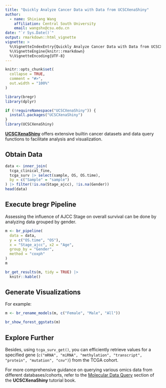 ```yaml
---
title: "Quickly Analyze Cancer Data with Data from UCSCXenaShiny"
author: 
  - name: Shixiang Wang
    affiliation: Central South University
    email: wangshx@csu.edu.cn
date: "`r Sys.Date()`"
output: rmarkdown::html_vignette
vignette: >
  %\VignetteIndexEntry{Quickly Analyze Cancer Data with Data from UCSCXenaShiny}
  %\VignetteEngine{knitr::rmarkdown}
  %\VignetteEncoding{UTF-8}
---
```


```r
knitr::opts_chunk$set(
  collapse = TRUE,
  comment = "#>",
  out.width = "100%"
)
```

```r
library(bregr)
library(dplyr)

if (!requireNamespace("UCSCXenaShiny")) {
  install.packages("UCSCXenaShiny")
}
library(UCSCXenaShiny)
```

[**UCSCXenaShiny**](https://openbiox.github.io/UCSCXenaShiny/reference) offers extensive builtin cancer datasets and data query functions to facilitate analysis and visualization.

## Obtain Data

```r
data <- inner_join(
  tcga_clinical_fine,
  tcga_surv |> select(sample, OS, OS.time),
  by = c("Sample" = "sample")
) |> filter(!is.na(Stage_ajcc), !is.na(Gender))
head(data)
```

## Execute bregr Pipeline

Assessing the influence of AJCC Stage on overall survival can be done by analyzing data grouped by gender.

```r
m <- br_pipeline(
  data = data,
  y = c("OS.time", "OS"),
  x = "Stage_ajcc", x2 = "Age",
  group_by = "Gender",
  method = "coxph"
)
m
```

```r
br_get_results(m, tidy = TRUE) |>
  knitr::kable()
```

## Generate Visualizations

For example:

```r
m <- br_rename_models(m, c("Female", "Male", "All"))

br_show_forest_ggstats(m)
```

## Explore Further

Besides, using `tcga_surv_get()`, you can efficiently retrieve values for a specified gene (`c("mRNA", "miRNA", "methylation", "transcript", "protein", "mutation", "cnv")`) from the TCGA cohort.

For more comprehensive guidance on querying various omics data from different databases/cohorts, refer to the [Molecular Data Query](https://lishensuo.github.io/UCSCXenaShiny_Book/data-query.html) section of the **UCSCXenaShiny** tutorial book.
